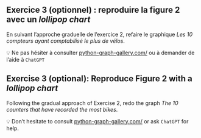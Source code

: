 :::: {.content-visible when-profile="fr"}

::: {.exercise}
## Exercice 3 (optionnel) : reproduire la figure 2 avec un _lollipop chart_

En suivant l'approche graduelle de l'exercice 2,
refaire le graphique *Les 10 compteurs ayant comptabilisé le plus de vélos*.

💡 Ne pas hésiter à consulter [python-graph-gallery.com/](https://python-graph-gallery.com/) ou à demander de l'aide à `ChatGPT`

:::

::::

:::: {.content-visible when-profile="en"}

::: {.exercise}
## Exercise 3 (optional): Reproduce Figure 2 with a _lollipop chart_

Following the gradual approach of Exercise 2,
redo the graph *The 10 counters that have recorded the most bikes*.

💡 Don't hesitate to consult [python-graph-gallery.com/](https://python-graph-gallery.com/) or ask `ChatGPT` for help.

:::

::::
